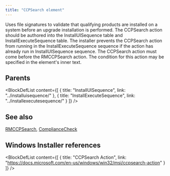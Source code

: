 ```yaml
---
title: "CCPSearch element"
---
```



Uses file signatures to validate that qualifying products are installed on a system before an upgrade installation is performed. The CCPSearch action should be authored into the InstallUISequence table and InstallExecuteSequence table. The installer prevents the CCPSearch action from running in the InstallExecuteSequence sequence if the action has already run in InstallUISequence sequence. The CCPSearch action must come before the RMCCPSearch action. The condition for this action may be specified in the element's inner text.


## Parents

<BlockDefList content={[
    {
      title: "InstallUISequence",
      link: "../installuisequence/"
    },
    {
      title: "InstallExecuteSequence",
      link: "../installexecutesequence/"
    }
  ]}
/>

## See also
[RMCCPSearch](../rmccpsearch/), [ComplianceCheck](../compliancecheck/)

## Windows Installer references

<BlockDefList content={[
    {
      title: "CCPSearch Action",
      link: "https://docs.microsoft.com/en-us/windows/win32/msi/ccpsearch-action"
    }
  ]}
/>
